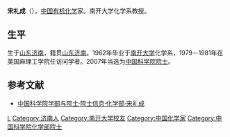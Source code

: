 '''宋礼成'''（{{bd|1937年|7月||}}），[[中国|中国]][[有机化学|有机化学]]家。南开大学化学系教授。

==生平==
生于[[山东|山东]][[济南|济南]]，籍贯[[山东|山东]][[济南|济南]]。1962年毕业于[[南开大学|南开大学]]化学系，1979－1981年在美国麻理工学院任访问学者。2007年当选为[[中国科学院院士|中国科学院院士]]。

==参考文献==
*[https://web.archive.org/web/20120427015018/http://sourcedb.cas.cn/sourcedb_ad_cas/zw2/ysxx/hxb/ 中国科学院学部与院士·院士信息·化学部·宋礼成]
{{中国科学院化学部院士}}

{{中国科学家小作品}}

{{DEFAULTSORT:S}}
[[Category:宋姓|L]]
[[Category:济南人|Category:济南人]]
[[Category:南开大学校友|Category:南开大学校友]]
[[Category:中国化学家|Category:中国化学家]]
[[Category:中国科学院化学部院士|Category:中国科学院化学部院士]]
